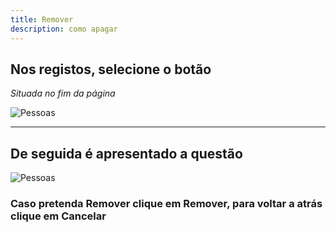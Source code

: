 ```yaml
---
title: Remover
description: como apagar
---
```


## Nos registos, selecione o botão

_Situada no fim da página_

![Pessoas](../images/botao-remover.png "Pessoas")

---

## De seguida é apresentado a questão

![Pessoas](../images/menu-apagar.png "Pessoas")

### Caso pretenda Remover clique em Remover, para voltar a atrás clique em Cancelar
